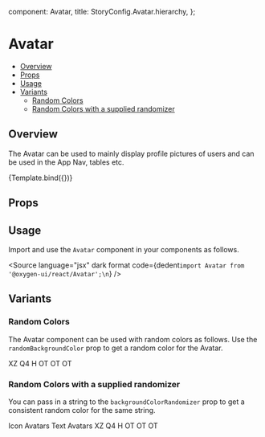 
  component: Avatar,
  title: StoryConfig.Avatar.hierarchy,
};

<Meta title={meta.title} component={meta.component} />


# Avatar

- [Overview](#overview)
- [Props](#props)
- [Usage](#usage)
- [Variants](#variants)
  - [Random Colors](#random-colors)
  - [Random Colors with a supplied randomizer](#random-colors-with-a-supplied-randomizer)

## Overview

The Avatar can be used to mainly display profile pictures of users and can be used in the App Nav, tables etc.

<Canvas>
  <Story
    name="Overview"
    args={{src: '/assets/images/avatar-menu.svg'}}
  >
    {Template.bind({})}
  </Story>
</Canvas>

## Props

<ArgsTable story="Overview" />

## Usage

Import and use the `Avatar` component in your components as follows.

<Source
  language="jsx"
  dark
  format
  code={dedent`import Avatar from '@oxygen-ui/react/Avatar';\n`}
/>

## Variants

### Random Colors

The Avatar component can be used with random colors as follows. Use the `randomBackgroundColor` prop to get a random color for the Avatar.

<Canvas>
  <Story name="Random">
    <Stack direction="row" spacing={2}>
      <Avatar randomBackgroundColor>XZ</Avatar>
      <Avatar randomBackgroundColor>Q4</Avatar>
      <Avatar randomBackgroundColor>H</Avatar>
      <Avatar randomBackgroundColor>OT</Avatar>
      <Avatar randomBackgroundColor>OT</Avatar>
      <Avatar randomBackgroundColor>OT</Avatar>
    </Stack>
  </Story>
</Canvas>

### Random Colors with a supplied randomizer

You can pass in a string to the `backgroundColorRandomizer` prop to get a consistent random color for the same string.

<Canvas>
  <Story name="Random Sections">
    <Stack direction="column" spacing={2}>
      <Typography>Icon Avatars</Typography>
      <Stack direction="row" spacing={2}>
        <Avatar randomBackgroundColor backgroundColorRandomizer="Icon Avatar">
          <BoltIcon />
        </Avatar>
        <Avatar randomBackgroundColor backgroundColorRandomizer="Icon Avatar">
          <BriefcaseIcon />
        </Avatar>
        <Avatar randomBackgroundColor backgroundColorRandomizer="Icon Avatar">
          <CameraIcon />
        </Avatar>
        <Avatar randomBackgroundColor backgroundColorRandomizer="Icon Avatar">
          <CloudNodesIcon />
        </Avatar>
        <Avatar randomBackgroundColor backgroundColorRandomizer="Icon Avatar">
          <DatabaseIcon />
        </Avatar>
        <Avatar randomBackgroundColor backgroundColorRandomizer="Icon Avatar">
          <EclipseIcon />
        </Avatar>
      </Stack>
      <Typography>Text Avatars</Typography>
      <Stack direction="row" spacing={2}>
        <Avatar randomBackgroundColor backgroundColorRandomizer="Text Avatar">XZ</Avatar>
        <Avatar randomBackgroundColor backgroundColorRandomizer="Text Avatar">Q4</Avatar>
        <Avatar randomBackgroundColor backgroundColorRandomizer="Text Avatar">H</Avatar>
        <Avatar randomBackgroundColor backgroundColorRandomizer="Text Avatar">OT</Avatar>
        <Avatar randomBackgroundColor backgroundColorRandomizer="Text Avatar">OT</Avatar>
        <Avatar randomBackgroundColor backgroundColorRandomizer="Text Avatar">OT</Avatar>
      </Stack>
    </Stack>
  </Story>
</Canvas>
